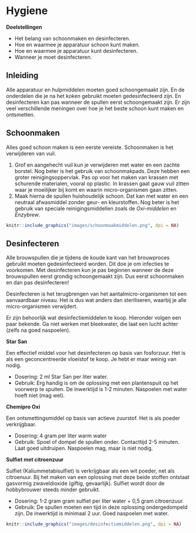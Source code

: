 # Hygiene

**Doelstellingen**

-  Het belang van schoonmaken en desinfecteren.
-  Hoe en waarmee je apparatuur schoon kunt maken.
-  Hoe en waarmee je apparatuur kunt desinfecteren.
-  Wanneer je moet desinfecteren.

## Inleiding

Alle apparatuur en hulpmiddelen moeten goed schoongemaakt zijn. En de onderdelen die je na het koken gebruikt moeten gedesinfecteerd zijn. En desinfecteren kan pas wanneer de spullen eerst schoongemaakt zijn. Er zijn veel verschillende meningen over hoe je het beste schoon kunt maken en ontsmetten.

## Schoonmaken

Alles goed schoon maken is een eerste vereiste. Schoonmaken is het verwijderen van vuil.

1.  Grof en aangehecht vuil kun je verwijderen met water en een zachte borstel. Nog beter is het gebruik van schoonmakpads. Deze hebben een groter reinigingsoppervlak. Pas op voor het maken van krassen met schurende materialen, vooral op plastic. In krassen gaat gauw vuil zitten waar je moeilijker bij komt en waarin micro-organismen gaan zitten.
2.  Maak hierna de spullen huishoudelijk schoon. Dat kan met water en een neutraal afwasmiddel  zonder geur- en kleurstoffen. Nog beter is het gebruik van speciale reinigingsmiddellen zoals de *Oxi-middelen* en *Enzybrew*.

```r
knitr::include_graphics("images/schoonmaakmiddelen.png", dpi = NA)
```

## Desinfecteren

Alle brouwspullen die je tijdens de koude kant van het brouwproces gebruikt moeten gedesinfecteerd worden. Dit doe je om infecties te voorkomen. Met desinfecteren kun je pas beginnen wanneer de deze brouwspullen eerst grondig schoongemaakt zijn. Dus eerst schoonmaken en dan pas desinfecteren!

Desinfecteren is het terugbrengen van het aantalmicro-organismen tot een aanvaardbaar niveau. Het is dus wat anders dan steriliseren, waarbij je alle micro-organismen verwijdert.

Er zijn behoorlijk wat desinfectiemiddelen te koop. Hieronder volgen een paar bekende. Ga niet werken met bleekwater, die laat een lucht achter (zelfs na goed naspoelen).

**Star San**

Een effectief middel voor het desinfecteren op basis van fosforzuur. Het is als een geconcentreerde vloeistof te koop. Je hebt er maar weinig van nodig.

-  Dosering: 2 ml Star San per liter water.
-  Gebruik: Erg handig is om de oplossing met een plantenspuit op het voorwerp te spuiten. De inwerktijd is 1-2 minuten. Naspoelen met water hoeft niet (mag wel).

**Chemipro Oxi**

Een ontsmettingsmiddel op basis van actieve zuurstof. Het is als poeder verkrijgbaar.

-  Dosering: 4 gram per liter warm water
-  Gebruik: Spoel of dompel de spullen onder. Contacttijd 2-5 minuten. Laat goed uitdruipen. Naspoelen mag, maar is niet nodig.

**Sulfiet met citroenzuur**

Sulfiet (Kaliummetabisulfiet) is verkrijgbaar als een wit poeder, net als citroenuur. Bij het maken van een oplossing met deze beide stoffen ontstaat gasvormig zwaveldioxide (giftig, gevaarlijk). Sulfiet wordt door de hobbybrouwer steeds minder gebruikt.

-  Dosering: 1-2 gram gram sulfiet per liter water + 0,5 gram citroenzuur.
-  Gebruik: De spullen moeten een tijd in deze oplossing ondergedompeld zijn. De inwerktijd is minimaal 2 uur. Goed naspoelen met water.

```r
knitr::include_graphics("images/desinfectiemiddelen.png", dpi = NA)
```
